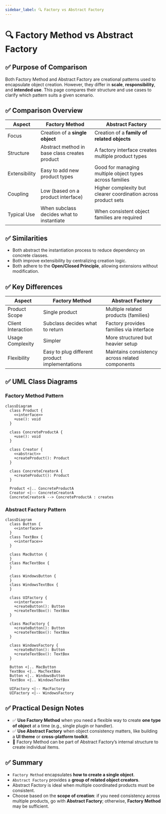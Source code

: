 ```yaml
---
sidebar_label: 🔍 Factory vs Abstract Factory
---
```


# 🔍 Factory Method vs Abstract Factory

## ✅ Purpose of Comparison

Both Factory Method and Abstract Factory are creational patterns used to encapsulate object creation. However, they differ in **scale**, **responsibility**, and **intended use**. This page compares their structure and use cases to clarify which pattern suits a given scenario.

## ✅ Comparison Overview

| Aspect        | Factory Method                                | Abstract Factory                                               |
| ------------- | --------------------------------------------- | -------------------------------------------------------------- |
| Focus         | Creation of a **single object**               | Creation of a **family of related objects**                    |
| Structure     | Abstract method in base class creates product | A factory interface creates multiple product types             |
| Extensibility | Easy to add new product types                 | Good for managing multiple object types across families        |
| Coupling      | Low (based on a product interface)            | Higher complexity but clearer coordination across product sets |
| Typical Use   | When subclass decides what to instantiate     | When consistent object families are required                   |

## ✅ Similarities

- Both abstract the instantiation process to reduce dependency on concrete classes.
- Both improve extensibility by centralizing creation logic.
- Both adhere to the **Open/Closed Principle**, allowing extensions without modification.

## ✅ Key Differences

| Aspect             | Factory Method                                 | Abstract Factory                                |
| ------------------ | ---------------------------------------------- | ----------------------------------------------- |
| Product Scope      | Single product                                 | Multiple related products (families)            |
| Client Interaction | Subclass decides what to return                | Factory provides families via interface         |
| Usage Complexity   | Simpler                                        | More structured but heavier setup               |
| Flexibility        | Easy to plug different product implementations | Maintains consistency across related components |

## ✅ UML Class Diagrams

### Factory Method Pattern

```mermaid
classDiagram
  class Product {
    <<interface>>
    +use(): void
  }

  class ConcreteProductA {
    +use(): void
  }

  class Creator {
    <<abstract>>
    +createProduct(): Product
  }

  class ConcreteCreatorA {
    +createProduct(): Product
  }

  Product <|.. ConcreteProductA
  Creator <|-- ConcreteCreatorA
  ConcreteCreatorA --> ConcreteProductA : creates
```

### Abstract Factory Pattern

```mermaid
classDiagram
  class Button {
    <<interface>>
  }
  class TextBox {
    <<interface>>
  }

  class MacButton {
  }
  class MacTextBox {
  }

  class WindowsButton {
  }
  class WindowsTextBox {
  }

  class UIFactory {
    <<interface>>
    +createButton(): Button
    +createTextBox(): TextBox
  }

  class MacFactory {
    +createButton(): Button
    +createTextBox(): TextBox
  }

  class WindowsFactory {
    +createButton(): Button
    +createTextBox(): TextBox
  }

  Button <|.. MacButton
  TextBox <|.. MacTextBox
  Button <|.. WindowsButton
  TextBox <|.. WindowsTextBox

  UIFactory <|-- MacFactory
  UIFactory <|-- WindowsFactory
```

## ✅ Practical Design Notes

- ✅ **Use Factory Method** when you need a flexible way to create **one type of object** at a time (e.g., single plugin or handler).
- ✅ **Use Abstract Factory** when object consistency matters, like building a **UI theme** or **cross-platform toolkit**.
- 🔁 Factory Method can be part of Abstract Factory’s internal structure to create individual items.

## ✅ Summary

- `Factory Method` encapsulates **how to create a single object**.
- `Abstract Factory` provides a **group of related object creators**.
- Abstract Factory is ideal when multiple coordinated products must be consistent.
- Choose based on the **scope of creation**: if you need consistency across multiple products, go with **Abstract Factory**; otherwise, **Factory Method** may be sufficient.
